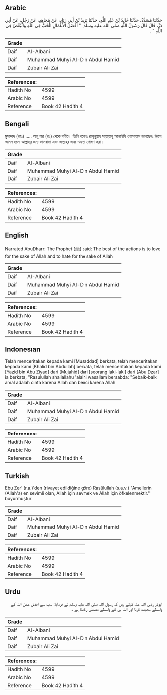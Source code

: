 ## Arabic


<div dir="rtl" lang="ar" style={{fontSize:'larger',backgroundColor:'#f8f9fa',padding:20}}>
حَدَّثَنَا مُسَدَّدٌ، حَدَّثَنَا خَالِدُ بْنُ عَبْدِ اللَّهِ، حَدَّثَنَا يَزِيدُ بْنُ أَبِي زِيَادٍ، عَنْ مُجَاهِدٍ، عَنْ رَجُلٍ، عَنْ أَبِي ذَرٍّ، قَالَ قَالَ رَسُولُ اللَّهِ صلى الله عليه وسلم ‏ "‏ أَفْضَلُ الأَعْمَالِ الْحُبُّ فِي اللَّهِ وَالْبُغْضُ فِي اللَّهِ ‏"‏ ‏.‏
</div>
<div style={{backgroundColor:'#f8f9fa',padding:20, marginBottom: 10}}><table> <thead> <tr> <th>Grade</th> <th></th> </tr> </thead> <tbody> <tr><td>Daif</td><td>Al-Albani</td></tr><tr><td>Daif</td><td>Muhammad Muhyi Al-Din Abdul Hamid</td></tr><tr><td>Daif</td><td>Zubair Ali Zai</td></tr></tbody></table><table> <thead> <tr> <th>References:</th> <th></th> </tr> </thead> <tbody><tr><td>Hadith No</td><td>4599</td></tr><tr><td>Arabic No</td><td>4599</td></tr><tr><td>Reference</td><td>Book 42 Hadith 4</td></tr></tbody></table></div>

## Bengali


<div dir="ltr" lang="bn" style={{fontSize:'larger',backgroundColor:'#f8f9fa',padding:20}}>
মুসাদ্দাদ (রহঃ) ..... আবূ যার (রাঃ) থেকে বর্ণিত। তিনি বলেনঃ রাসূলুল্লাহ সাল্লাল্লাহু আলাইহি ওয়াসাল্লাম বলেছেনঃ উত্তম আমল হলো আল্লাহ্‌র জন্য ভালবাসা এবং আল্লাহ্‌র জন্য শত্রুতা পোষণ করা।
</div>
<div style={{backgroundColor:'#f8f9fa',padding:20, marginBottom: 10}}><table> <thead> <tr> <th>Grade</th> <th></th> </tr> </thead> <tbody> <tr><td>Daif</td><td>Al-Albani</td></tr><tr><td>Daif</td><td>Muhammad Muhyi Al-Din Abdul Hamid</td></tr><tr><td>Daif</td><td>Zubair Ali Zai</td></tr></tbody></table><table> <thead> <tr> <th>References:</th> <th></th> </tr> </thead> <tbody><tr><td>Hadith No</td><td>4599</td></tr><tr><td>Arabic No</td><td>4599</td></tr><tr><td>Reference</td><td>Book 42 Hadith 4</td></tr></tbody></table></div>

## English


<div dir="ltr" lang="en" style={{fontSize:'larger',backgroundColor:'#f8f9fa',padding:20}}>
Narrated AbuDharr: The Prophet (ﷺ) said: The best of the actions is to love for the sake of Allah and to hate for the sake of Allah
</div>
<div style={{backgroundColor:'#f8f9fa',padding:20, marginBottom: 10}}><table> <thead> <tr> <th>Grade</th> <th></th> </tr> </thead> <tbody> <tr><td>Daif</td><td>Al-Albani</td></tr><tr><td>Daif</td><td>Muhammad Muhyi Al-Din Abdul Hamid</td></tr><tr><td>Daif</td><td>Zubair Ali Zai</td></tr></tbody></table><table> <thead> <tr> <th>References:</th> <th></th> </tr> </thead> <tbody><tr><td>Hadith No</td><td>4599</td></tr><tr><td>Arabic No</td><td>4599</td></tr><tr><td>Reference</td><td>Book 42 Hadith 4</td></tr></tbody></table></div>

## Indonesian


<div dir="ltr" lang="id" style={{fontSize:'larger',backgroundColor:'#f8f9fa',padding:20}}>
Telah menceritakan kepada kami [Musaddad] berkata, telah menceritakan kepada kami [Khalid bin Abdullah] berkata, telah menceritakan kepada kami [Yazid bin Abu Ziyad] dari [Mujahid] dari [seorang laki-laki] dari [Abu Dzar] ia berkata, "Rasulullah shallallahu 'alaihi wasallam bersabda: "Sebaik-baik amal adalah cinta karena Allah dan benci karena Allah
</div>
<div style={{backgroundColor:'#f8f9fa',padding:20, marginBottom: 10}}><table> <thead> <tr> <th>Grade</th> <th></th> </tr> </thead> <tbody> <tr><td>Daif</td><td>Al-Albani</td></tr><tr><td>Daif</td><td>Muhammad Muhyi Al-Din Abdul Hamid</td></tr><tr><td>Daif</td><td>Zubair Ali Zai</td></tr></tbody></table><table> <thead> <tr> <th>References:</th> <th></th> </tr> </thead> <tbody><tr><td>Hadith No</td><td>4599</td></tr><tr><td>Arabic No</td><td>4599</td></tr><tr><td>Reference</td><td>Book 42 Hadith 4</td></tr></tbody></table></div>

## Turkish


<div dir="ltr" lang="tr" style={{fontSize:'larger',backgroundColor:'#f8f9fa',padding:20}}>
Ebu Zer’ (r.a.)'den (rivayet edildiğine göre) Rasûlullah (s.a.v.) "Amellerin (Allah'a) en sevimli olan, Allah için sevmek ve Allah için öfkelenmektir." buyurmuştur
</div>
<div style={{backgroundColor:'#f8f9fa',padding:20, marginBottom: 10}}><table> <thead> <tr> <th>Grade</th> <th></th> </tr> </thead> <tbody> <tr><td>Daif</td><td>Al-Albani</td></tr><tr><td>Daif</td><td>Muhammad Muhyi Al-Din Abdul Hamid</td></tr><tr><td>Daif</td><td>Zubair Ali Zai</td></tr></tbody></table><table> <thead> <tr> <th>References:</th> <th></th> </tr> </thead> <tbody><tr><td>Hadith No</td><td>4599</td></tr><tr><td>Arabic No</td><td>4599</td></tr><tr><td>Reference</td><td>Book 42 Hadith 4</td></tr></tbody></table></div>

## Urdu


<div dir="rtl" lang="ur" style={{fontSize:'larger',backgroundColor:'#f8f9fa',padding:20}}>
ابوذر رضی اللہ عنہ کہتے ہیں کہ رسول اللہ صلی اللہ علیہ وسلم نے فرمایا: سب سے افضل عمل اللہ کے واسطے محبت کرنا اور اللہ ہی کے واسطے دشمنی رکھنا ہے ۔
</div>
<div style={{backgroundColor:'#f8f9fa',padding:20, marginBottom: 10}}><table> <thead> <tr> <th>Grade</th> <th></th> </tr> </thead> <tbody> <tr><td>Daif</td><td>Al-Albani</td></tr><tr><td>Daif</td><td>Muhammad Muhyi Al-Din Abdul Hamid</td></tr><tr><td>Daif</td><td>Zubair Ali Zai</td></tr></tbody></table><table> <thead> <tr> <th>References:</th> <th></th> </tr> </thead> <tbody><tr><td>Hadith No</td><td>4599</td></tr><tr><td>Arabic No</td><td>4599</td></tr><tr><td>Reference</td><td>Book 42 Hadith 4</td></tr></tbody></table></div>